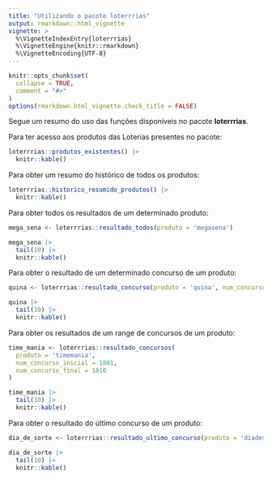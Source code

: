 ```yaml
---
title: "Utilizando o pacote loterrrias"
output: rmarkdown::html_vignette
vignette: >
  %\VignetteIndexEntry{loterrrias}
  %\VignetteEngine{knitr::rmarkdown}
  %\VignetteEncoding{UTF-8}
---
```



```r
knitr::opts_chunk$set(
  collapse = TRUE,
  comment = "#>"
)
options(rmarkdown.html_vignette.check_title = FALSE)
```


Segue um resumo do uso das funções disponíveis no pacote __loterrrias__.

Para ter acesso aos produtos das Loterias presentes no pacote:

```r
loterrrias::produtos_existentes() |> 
  knitr::kable()
```

Para obter um resumo do histórico de todos os produtos:

```r
loterrrias::historico_resumido_produtos() |> 
  knitr::kable()
```


Para obter todos os resultados de um determinado produto:

```r
mega_sena <- loterrrias::resultado_todos(produto = 'megasena')

mega_sena |> 
  tail(10) |> 
  knitr::kable()
```

Para obter o resultado de um determinado concurso de um produto:

```r
quina <- loterrrias::resultado_concurso(produto = 'quina', num_concurso = 1)

quina |> 
  tail(10) |> 
  knitr::kable()
```

Para obter os resultados de um range de concursos de um produto:

```r
time_mania <- loterrrias::resultado_concursos(
  produto = 'timemania',
  num_concurso_inicial = 1801,
  num_concurso_final = 1810
)

time_mania |> 
  tail(10) |> 
  knitr::kable()
```

Para obter o resultado do último concurso de um produto:

```r
dia_de_sorte <- loterrrias::resultado_ultimo_concurso(produto = 'diadesorte')

dia_de_sorte |> 
  tail(10) |> 
  knitr::kable()
```
